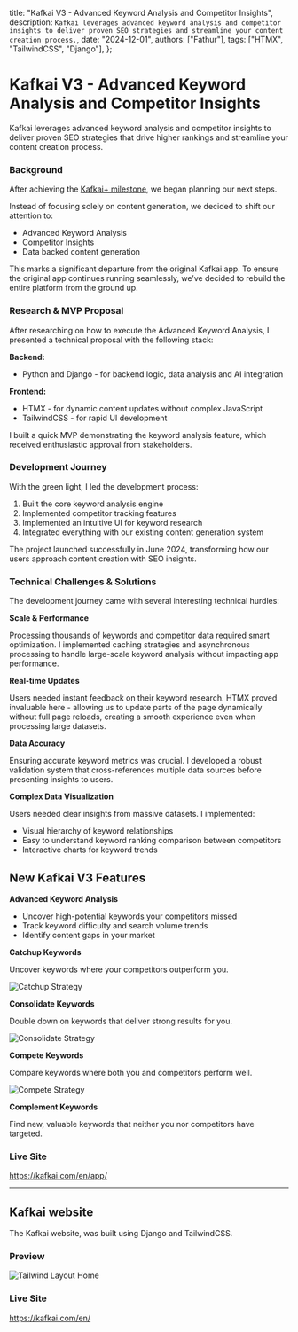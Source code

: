   title: "Kafkai V3 - Advanced Keyword Analysis and Competitor Insights",
  description: `Kafkai leverages advanced keyword analysis and competitor insights to deliver proven SEO strategies and streamline your content creation process.`,
  date: "2024-12-01",
  authors: ["Fathur"],
  tags: ["HTMX", "TailwindCSS", "Django"],
};

# Kafkai V3 - Advanced Keyword Analysis and Competitor Insights

Kafkai leverages advanced keyword analysis and competitor insights to deliver proven SEO strategies that drive higher rankings and streamline your content creation process.

### Background

After achieving the <a href="/portfolio/p/kafkai-app">Kafkai+ milestone</a>, we began planning our next steps.

Instead of focusing solely on content generation, we decided to shift our attention to:

- Advanced Keyword Analysis
- Competitor Insights
- Data backed content generation

This marks a significant departure from the original Kafkai app. To ensure the original app continues running seamlessly, we’ve decided to rebuild the entire platform from the ground up.

### Research & MVP Proposal

After researching on how to execute the Advanced Keyword Analysis, I presented a technical proposal with the following stack:

**Backend:**
- Python and Django - for backend logic, data analysis and AI integration

**Frontend:**
- HTMX - for dynamic content updates without complex JavaScript
- TailwindCSS - for rapid UI development

I built a quick MVP demonstrating the keyword analysis feature, which received enthusiastic approval from stakeholders.

### Development Journey

With the green light, I led the development process:

1. Built the core keyword analysis engine
2. Implemented competitor tracking features
3. Implemented an intuitive UI for keyword research
4. Integrated everything with our existing content generation system

The project launched successfully in June 2024, transforming how our users approach content creation with SEO insights.

### Technical Challenges & Solutions

The development journey came with several interesting technical hurdles:

**Scale & Performance**

Processing thousands of keywords and competitor data required smart optimization. I implemented caching strategies and asynchronous processing to handle large-scale keyword analysis without impacting app performance.

**Real-time Updates**

Users needed instant feedback on their keyword research. HTMX proved invaluable here - allowing us to update parts of the page dynamically without full page reloads, creating a smooth experience even when processing large datasets.

**Data Accuracy**

Ensuring accurate keyword metrics was crucial. I developed a robust validation system that cross-references multiple data sources before presenting insights to users.

**Complex Data Visualization**

Users needed clear insights from massive datasets. I implemented:
- Visual hierarchy of keyword relationships
- Easy to understand keyword ranking comparison between competitors
- Interactive charts for keyword trends

## New Kafkai V3 Features

**Advanced Keyword Analysis**

- Uncover high-potential keywords your competitors missed
- Track keyword difficulty and search volume trends
- Identify content gaps in your market

**Catchup Keywords**

Uncover keywords where your competitors outperform you.

![Catchup Strategy](/images/kafkaiv3/catchup.png)

**Consolidate Keywords**

Double down on keywords that deliver strong results for you.

![Consolidate Strategy](/images/kafkaiv3/consolidate.png)

**Compete Keywords**

Compare keywords where both you and competitors perform well.

![Compete Strategy](/images/kafkaiv3/compete.png)

**Complement Keywords**

Find new, valuable keywords that neither you nor competitors have targeted.

### Live Site

https://kafkai.com/en/app/

---

## Kafkai website

The Kafkai website, was built using Django and TailwindCSS.

### Preview

![Tailwind Layout Home](/images/kafkaiv3/home.png)

### Live Site

https://kafkai.com/en/
